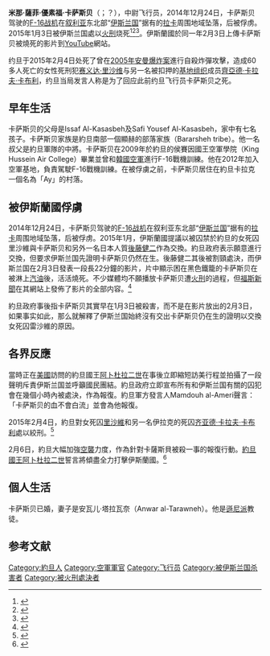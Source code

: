 {{Infobox military person
|name          = 米那·卡薩斯貝<br>{{rtl-lang|ar|معاذ صافي يوسف الكساسبة}}<br>Muath Al-Kasasbeh
|image         = 
|caption       = 
|birth_name = Muath Safi Yousef Al-Kasasbeh
| birth_date    = {{Birth date|df=yes|1988|5|29}}<ref>{{cite news| author =Heather Saul and Kashmira Gander| title =Isis 'did not shoot down Jordan war plane' before capturing pilot, says US| quote =RMC later posted a photograph of the Jordanian military identity card of the pilot identifying him as Mu'ath Safi Yousef al-Kaseasbeh who was born on May 29, 1988.| newspaper =[[The_Independent|The Independent]]| date =24 December 2014| url =http://www.independent.co.uk/news/world/middle-east/isis-fighters-shoot-down-usled-coalition-war-plane-and-capture-jordanian-pilot-9944068.html| accessdate =3 January 2015| archive-date =2018-12-26| archive-url =https://web.archive.org/web/20181226064212/https://www.independent.co.uk/news/world/middle-east/isis-fighters-shoot-down-us-led-coalition-war-plane-and-capture-jordanian-pilot-9944068.html| dead-url =no}}</ref>
|death_date    = {{Death date and age|df=yes|2015|1|3|1988|5|29}}<ref>{{cite web|url=http://www.theguardian.com/world/2015/feb/03/isis-video-jordanian-hostage-burdning-death-muadh-al-kasabeh|title=Isis video shows Jordanian hostage being burned to death|author=Shiv Malik|work=The Guardian|location=United Kingdom|accessdate=2015-02-04|archive-date=2016-03-03|archive-url=https://web.archive.org/web/20160303235600/http://www.theguardian.com/world/2015/feb/03/isis-video-jordanian-hostage-burdning-death-muadh-al-kasabeh|dead-url=no}}</ref>
|birth_place   = {{JOR}}[[卡拉克_(約旦)|卡拉克]]
|death_place   = {{ISIS}}[[拉卡|拉卡]]
|placeofburial = 
|placeofburial_label=
|allegiance    = {{flag|Jordan|size=23px}}
|branch        = {{Flagicon image|Air Force Ensign of Jordan.svg|size=23px}} {{Link-en|約旦皇家空軍|Royal Jordanian Air Force}}
|serviceyears  = 2009–2015
|rank          = 中尉
|unit          = 
|commands      =
|battles       =
|awards        = 
|religion     = 
|laterwork     =
}}

'''米那·薩菲·優素福·卡萨斯贝'''（{{Lang-ar|معاذ صافي يوسف الكساسبة}}；{{bd|1988年|5月29日|2015年|1月3日|catIdx=K}}？），{{Link-en|約旦皇家空軍|Royal Jordanian Air Force}}中尉飞行员，2014年12月24日，卡萨斯贝驾驶的[[F-16|F-16战机]]在[[叙利亚|叙利亚]]东北部“[[伊斯兰国|伊斯兰国]]”据有的[[拉卡|拉卡]]周围地域坠落，后被俘虏。2015年1月3日被伊斯兰国處以[[火刑|火刑]]烧死<ref>{{Cite web |url=http://www.xincaijie.com/news/shehui/2015-01-04/126414.html |title=存档副本 |access-date=2015-02-04 |archive-url=https://web.archive.org/web/20150204082548/http://www.xincaijie.com/news/shehui/2015-01-04/126414.html |archive-date=2015-02-04 |dead-url=yes }}</ref><ref>{{Cite web |url=http://www.iqiyi.com/v_19rro391i8.html |title=卡萨斯贝遇害时间为1月3日 |access-date=2015-02-04 |archive-date=2015-02-04 |archive-url=https://web.archive.org/web/20150204080033/http://www.iqiyi.com/v_19rro391i8.html |dead-url=no }}</ref><ref>{{Cite web |url=http://go2.10086.cn/open/100002/mil.sina.cn/2015-02-04/detail-iawzunex9754232.d.html |title=外媒证实约旦飞行员早已遇害 |accessdate=2015-02-04 |archive-date=2015-02-04 |archive-url=https://web.archive.org/web/20150204075057/http://go2.10086.cn/open/100002/mil.sina.cn/2015-02-04/detail-iawzunex9754232.d.html |dead-url=yes }}</ref>。伊斯蘭國於同一年2月3日上傳卡萨斯贝被燒死的影片到[[YouTube|YouTube]]網站。

约旦于2015年2月4日处死了曾在[[2005年安曼爆炸案|2005年安曼爆炸案]]進行自殺炸彈攻擊，造成60多人死亡的女性死刑犯[[赛义达·里沙维|赛义达·里沙维]]与另一名被扣押的[[基地组织|基地组织]]成员[[齊亞德·卡拉夫·卡布利|齊亞德·卡拉夫·卡布利]]，约旦当局发言人称是为了回应此前约旦飞行员卡萨斯贝之死。

== 早年生活 ==
卡萨斯贝的父母是Issaf Al-Kasasbeh及Safi Yousef Al-Kasasbeh，家中有七名孩子。卡萨斯贝家族是約旦南部一個顯赫的部落家族（Bararsheh tribe）。他一名叔父是約旦軍隊的中將。卡萨斯贝在2009年於約旦的侯賽因國王空軍學院（King Hussein Air College）畢業並曾和[[韓國空軍|韓國空軍]]進行F-16戰機訓練。他在2012年加入空軍基地，負責駕駛F-16戰機訓練。在被俘虜之前，卡萨斯贝居住在約旦卡拉克一個名為「Ay」的村落。

== 被伊斯蘭國俘虜 ==
2014年12月24日，卡萨斯贝驾驶的[[F-16|F-16战机]]在叙利亚东北部“[[伊斯兰国|伊斯兰国]]”据有的[[拉卡|拉卡]]周围地域坠落，后被俘虏。2015年1月，伊斯蘭國提議以被囚禁於約旦的女死囚里沙維與卡萨斯贝和另外一名日本人質[[後藤健二|後藤健二]]作為交換。約旦政府表示願意進行交換，但要求伊斯兰国先證明卡萨斯贝仍然在生。後藤健二其後被割頸處決，而伊斯兰国在2月3日發表一段長22分鐘的影片，片中顯示困在黑色鐵籠的卡萨斯贝在被淋上[[汽油|汽油]]後，活活燒死。不少媒體均不願播放卡萨斯贝遭[[火刑|火刑]]的過程，但[[福斯新聞|福斯新聞]]在其網站上發佈了影片的全部内容。<ref>{{cite web|url=http://www.theguardian.com/media/2015/feb/04/fox-news-shows-isis-video-jordan-pilot/|title=Fox News website embeds unedited Isis video showing brutal murder of Jordanian pilot|publisher=The Guardian|date=4 February 2015|author=Nicky Woolf|access-date=2015-02-05|archive-date=2021-04-13|archive-url=https://web.archive.org/web/20210413213314/https://www.theguardian.com/media/2015/feb/04/fox-news-shows-isis-video-jordan-pilot|dead-url=no}}</ref>

約旦政府事後指卡萨斯贝其實早在1月3日被殺害，而不是在影片放出的2月3日，如果事实如此，那么就解釋了伊斯兰国始終沒有交出卡萨斯贝仍在生的證明以交換女死囚雷沙維的原因。

== 各界反應 ==
當時正在[[美國|美國]]訪問的約旦國王[[阿卜杜拉二世|阿卜杜拉二世]]在事後立即縮短訪美行程並拍攝了一段聲明斥責伊斯兰国並呼籲國民團結。約旦政府立即宣布所有和伊斯兰国有關的囚犯會在幾個小時內被處決，作為報復。約旦軍方發言人Mamdouh al-Ameri聲言：「卡萨斯贝的血不會白流」並會為他報復。

2015年2月4日，約旦對女死囚[[赛义达·里沙维|里沙維]]和另一名伊拉克的死囚[[齐亚德·卡拉夫·卡布利|齐亚德·卡拉夫·卡布利]]處以絞刑。<ref>{{cite news|title=約旦處決炸彈女　報復IS燒死機師|url=http://hk.apple.nextmedia.com/international/first/20150205/19029705|publisher=蘋果日報|date=2015-02-05|accessdate=2015-02-05|archive-date=2016-03-04|archive-url=https://web.archive.org/web/20160304194408/http://hk.apple.nextmedia.com/international/first/20150205/19029705|dead-url=no}}</ref>

2月6日，約旦大幅加強[[2014年在敘利亞針對伊斯蘭國的空襲|空襲]]力度，作為針對卡薩斯貝被殺一事的報復行動。[[約旦國王|約旦國王]][[阿卜杜拉二世|阿卜杜拉二世]]誓言將傾盡全力打擊伊斯蘭國。<ref>{{Cite news |url=http://www.bbc.co.uk/zhongwen/trad/world/2015/02/150206_jordan_air-strikes_isis |title=約旦外長：空襲IS目標是報復行動的開端 |publisher=BBC News |date=2015-02-06 |accessdate=2015-02-11 |archive-date=2015-03-27 |archive-url=https://web.archive.org/web/20150327113336/http://www.bbc.co.uk/zhongwen/trad/world/2015/02/150206_jordan_air-strikes_isis |dead-url=no }}</ref>

== 個人生活 ==
卡萨斯贝已婚，妻子是安瓦儿·塔拉瓦奈（Anwar al-Tarawneh）。他是[[遜尼派|遜尼派]]教徒。

== 参考文献 ==
{{Reflist|2}}

{{DEFAULTSORT:Kasasebeh, Muath}}
[[Category:約旦人|Category:約旦人]]
[[Category:空軍軍官|Category:空軍軍官]]
[[Category:飞行员|Category:飞行员]]
[[Category:被伊斯兰国杀害者|Category:被伊斯兰国杀害者]]
[[Category:被火刑處決者|Category:被火刑處決者]]